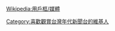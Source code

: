 {{Userbox
  |border-c=black
  |border-s=1
  |id=年代
  |id-c=red
  |id-fc=white
  |id-s=10
  |info=這個用戶喜歡觀賞台灣'''[[年代新聞台|年代新聞台HD]]'''。
  |info-c=yellow
  |info-fc=green
  |info-s=9
}}<includeonly>[[Category:喜歡觀賞台灣年代新聞台的維基人]]</includeonly><noinclude>{{Clear}}[[Wikipedia:用戶框/媒體]]</noinclude>